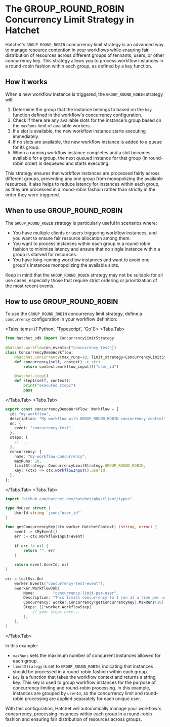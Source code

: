 
# The GROUP_ROUND_ROBIN Concurrency Limit Strategy in Hatchet

Hatchet's `GROUP_ROUND_ROBIN` concurrency limit strategy is an advanced way to manage resource contention in your workflows while ensuring fair distribution of resources across different groups of tennants, users, or other concurrency key. This strategy allows you to process workflow instances in a round-robin fashion within each group, as defined by a key function.

## How it works

When a new workflow instance is triggered, the `GROUP_ROUND_ROBIN` strategy will:

1. Determine the group that the instance belongs to based on the `key` function defined in the workflow's concurrency configuration.
2. Check if there are any available slots for the instance's group based on the `maxRuns` limit of available workers.
3. If a slot is available, the new workflow instance starts executing immediately.
4. If no slots are available, the new workflow instance is added to a queue for its group.
5. When a running workflow instance completes and a slot becomes available for a group, the next queued instance for that group (in round-robin order) is dequeued and starts executing.

This strategy ensures that workflow instances are processed fairly across different groups, preventing any one group from monopolizing the available resources. It also helps to reduce latency for instances within each group, as they are processed in a round-robin fashion rather than strictly in the order they were triggered.

## When to use GROUP_ROUND_ROBIN

The `GROUP_ROUND_ROBIN` strategy is particularly useful in scenarios where:

- You have multiple clients or users triggering workflow instances, and you want to ensure fair resource allocation among them.
- You want to process instances within each group in a round-robin fashion to minimize latency and ensure that no single instance within a group is starved for resources.
- You have long-running workflow instances and want to avoid one group's instances monopolizing the available slots.

Keep in mind that the `GROUP_ROUND_ROBIN` strategy may not be suitable for all use cases, especially those that require strict ordering or prioritization of the most recent events.

## How to use GROUP_ROUND_ROBIN

To use the `GROUP_ROUND_ROBIN` concurrency limit strategy, define a `concurrency` configuration in your workflow definition:

<Tabs items={['Python', 'Typescript', 'Go']}>
  <Tabs.Tab>
```python
from hatchet_sdk import ConcurrencyLimitStrategy
 
@hatchet.workflow(on_events=["concurrency-test"])
class ConcurrencyDemoWorkflow:
    @hatchet.concurrency(max_runs=10, limit_strategy=ConcurrencyLimitStrategy.GROUP_ROUND_ROBIN)
    def concurrency(self, context) -> str:
        return context.workflow_input()["user_id"]
    
    @hatchet.step()
    def step1(self, context):
        print("executed step1")
        pass
```
  </Tabs.Tab>
  <Tabs.Tab>
```typescript
export const concurrencyDemoWorkflow: Workflow = {
  id: "my-workflow",
  description: "My workflow with GROUP_ROUND_ROBIN concurrency control",
  on: {
    event: "concurrency-test",
  },
  steps: [
    // ...
  ],
  concurrency: {
    name: "my-workflow-concurrency",
    maxRuns: 10,
    limitStrategy: ConcurrencyLimitStrategy.GROUP_ROUND_ROBIN,
    key: (ctx) => ctx.workflowInput().userId,
  },
};
```
  </Tabs.Tab>
  <Tabs.Tab>
```go
import "github.com/hatchet-dev/hatchet/pkg/client/types"

type MyUser struct {
    UserId string `json:"user_id"`
}
 
func getConcurrencyKey(ctx worker.HatchetContext) (string, error) {
	event := &MyEvent{}
    err := ctx.WorkflowInput(event)
 
    if err != nil {
        return "", err
    }
 
    return event.UserId, nil
}
 
err = testSvc.On(
    worker.Events("concurrency-test-event"),
    &worker.WorkflowJob{
        Name:        "concurrency-limit-per-user",
        Description: "This limits concurrency to 1 run at a time per user.",
        Concurrency: worker.Concurrency(getConcurrencyKey).MaxRuns(10).LimitStrategy(types.GroupRoundRobin),
        Steps: []*worker.WorkflowStep{
            // your steps here...
        },
    },
)
```
  </Tabs.Tab>
</Tabs>


In this example:

- `maxRuns` sets the maximum number of concurrent instances allowed for each group.
- `limitStrategy` is set to `GROUP_ROUND_ROBIN`, indicating that instances should be processed in a round-robin fashion within each group.
- `key` is a function that takes the workflow context and returns a string key. This key is used to group workflow instances for the purpose of concurrency limiting and round-robin processing. In this example, instances are grouped by `userId`, so the concurrency limit and round-robin processing are applied separately for each unique user.

With this configuration, Hatchet will automatically manage your workflow's concurrency, processing instances within each group in a round-robin fashion and ensuring fair distribution of resources across groups.
